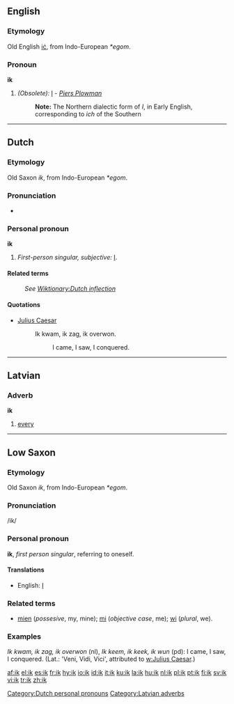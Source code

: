 ==English==

===Etymology===
Old English [[ic|iċ]], from Indo-European ''*egom''.

===Pronoun===
'''ik'''

# ''(Obsolete):'' [[I]] - ''[[Piers Plowman]]''
#:'''Note:''' The Northern dialectic form of ''I'', in Early English, corresponding to ''ich'' of the Southern

----

==Dutch==

===Etymology===
Old Saxon ''ik'', from Indo-European ''*egom''.

===Pronunciation===
* {{IPA|/ik/}}

===Personal pronoun===
{{rfc-header|Personal pronoun}}
'''ik'''

# ''First-person singular, subjective:'' [[I]].

====Related terms====
: ''See [[Wiktionary:Dutch inflection#Pronouns|Wiktionary:Dutch inflection]]''

====Quotations====
* [[w:Julius Caesar|Julius Caesar]]
*: Ik kwam, ik zag, ik overwon.
*:: I came, I saw, I conquered.

[[Category:Dutch personal pronouns]]

----

==Latvian==

===Adverb===
'''ik'''

# [[every]]

[[Category:Latvian adverbs]]

----

==Low Saxon==

===Etymology===
Old Saxon ''ik'', from Indo-European ''*egom''.

===Pronunciation===
/ik/

===Personal pronoun===
'''ik''', ''first person singular'', referring to oneself.

====Translations====
*English: [[I]]

===Related terms===
* [[mien]] (''possesive'', my, mine); [[mi]] (''objective case'', me); [[wi]] (''plural'', we).

===Examples===

''Ik kwam, ik zag, ik overwon'' (nl), ''Ik keem, ik keek, ik wun'' (pd): I came, I saw, I conquered. (Lat.: 'Veni, Vidi, Vici', attributed to [[w:Julius Caesar]].)

[[af:ik]]
[[el:ik]]
[[es:ik]]
[[fr:ik]]
[[hy:ik]]
[[io:ik]]
[[id:ik]]
[[it:ik]]
[[ku:ik]]
[[la:ik]]
[[hu:ik]]
[[nl:ik]]
[[pl:ik]]
[[pt:ik]]
[[fi:ik]]
[[sv:ik]]
[[vi:ik]]
[[tr:ik]]
[[zh:ik]]